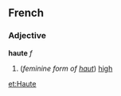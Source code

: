 ==French==
===Adjective===
'''haute''' ''f''

# (''feminine form of [[haut]]'') [[high]]

[[et:Haute]]